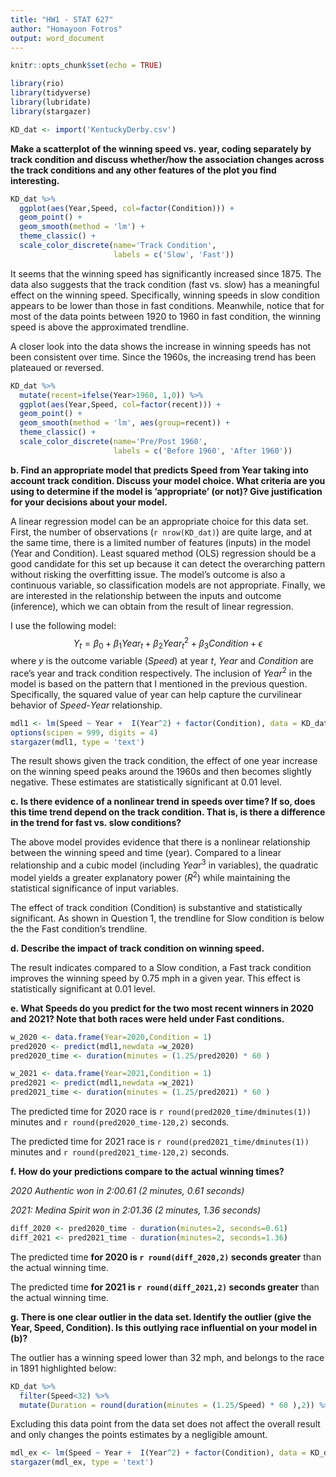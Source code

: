 ---
title: "HW1 - STAT 627"
author: "Homayoon Fotros"
output: word_document
---

```{r setup, include=FALSE}
knitr::opts_chunk$set(echo = TRUE)
```

```{r, message=FALSE, warning=FALSE}
library(rio)
library(tidyverse)
library(lubridate)
library(stargazer)
```

```{r Loading Data}
KD_dat <- import('KentuckyDerby.csv')
```

**Make a scatterplot of the winning speed vs. year, coding separately by track condition and discuss whether/how the association changes across the track conditions and any other features of the plot you find interesting.**

```{r Speed vs. Year by Track Condition}

KD_dat %>% 
  ggplot(aes(Year,Speed, col=factor(Condition))) +
  geom_point() +
  geom_smooth(method = 'lm') +
  theme_classic() +
  scale_color_discrete(name='Track Condition',
                       labels = c('Slow', 'Fast'))

```

It seems that the winning speed has significantly increased since 1875. The data also suggests that the track condition (fast vs. slow) has a meaningful effect on the winning speed. Specifically, winning speeds in slow condition appears to be lower than those in fast conditions. Meanwhile, notice that for most of the data points between 1920 to 1960 in fast condition, the winning speed is above the approximated trendline.

A closer look into the data shows the increase in winning speeds has not been consistent over time. Since the 1960s, the increasing trend has been plateaued or reversed. 

```{r Discontinuity}

KD_dat %>% 
  mutate(recent=ifelse(Year>1960, 1,0)) %>% 
  ggplot(aes(Year,Speed, col=factor(recent))) +
  geom_point() +
  geom_smooth(method = 'lm', aes(group=recent)) +
  theme_classic() +
  scale_color_discrete(name='Pre/Post 1960',
                       labels = c('Before 1960', 'After 1960'))
```


**b. Find an appropriate model that predicts Speed from Year taking into account track condition. Discuss your model choice. What criteria are you using to determine if the model is ‘appropriate’ (or not)? Give justification for your decisions about your model.**

A linear regression model can be an appropriate choice for this data set. First, the number of observations (```r nrow(KD_dat)```) are quite large, and at the same time, there is a limited number of features (inputs) in the model (Year and Condition). Least squared method (OLS) regression should be a good candidate for this set up because it can detect the overarching pattern without risking the overfitting issue. The model's outcome is also a continuous variable, so classification models are not appropriate. Finally, we are interested in the relationship between the inputs and outcome (inference), which we can obtain from the result of linear regression.

I use the following model:
$$ Y_t = \beta_0 + \beta_1Year_t + \beta_2{Year_t}^2 + \beta_3Condition + \epsilon $$
where $y$ is the outcome variable ($Speed$) at year $t$, $Year$ and $Condition$ are race's year and track condition respectively. The inclusion of $Year^2$ in the model is based on the pattern that I mentioned in the previous question. Specifically, the squared value of year can help capture the curvilinear behavior of $Speed$-$Year$ relationship. 

```{r Regression Model}

mdl1 <- lm(Speed ~ Year +  I(Year^2) + factor(Condition), data = KD_dat)
options(scipen = 999, digits = 4)
stargazer(mdl1, type = 'text')
```
The result shows given the track condition, the effect of one year increase on the winning speed peaks around the 1960s and then becomes slightly negative. These estimates are statistically significant at 0.01 level.

**c. Is there evidence of a nonlinear trend in speeds over time? If so, does this time trend depend on the track condition. That is, is there a difference in the trend for fast vs. slow conditions?**

The above model provides evidence that there is a nonlinear relationship between the winning speed and time (year). Compared to a linear relationship and a cubic model (including $Year^3$ in variables), the  quadratic model yields a greater explanatory power ($R^2$) while maintaining the statistical significance of input variables. 

The effect of track condition (Condition) is substantive and statistically significant. As shown in Question 1, the trendline for Slow condition is below the the Fast condition's trendline. 

**d. Describe the impact of track condition on winning speed.**

The result indicates compared to a Slow condition, a Fast track condition improves the winning speed by 0.75 mph in a given year. This effect is statistically significant at 0.01 level.


**e. What Speeds do you predict for the two most recent winners in 2020 and 2021? Note that both races were held under Fast conditions.**

```{r Predictions for 2020 and 2021}

w_2020 <- data.frame(Year=2020,Condition = 1)
pred2020 <- predict(mdl1,newdata =w_2020)
pred2020_time <- duration(minutes = (1.25/pred2020) * 60 )

w_2021 <- data.frame(Year=2021,Condition = 1)
pred2021 <- predict(mdl1,newdata =w_2021)
pred2021_time <- duration(minutes = (1.25/pred2021) * 60 )

```
The predicted time for 2020 race is ```r round(pred2020_time/dminutes(1))``` minutes and ```r round(pred2020_time-120,2)``` seconds.

The predicted time for 2021 race is ```r round(pred2021_time/dminutes(1))``` minutes and ```r round(pred2021_time-120,2)``` seconds.

**f. How do your predictions compare to the actual winning times?**

  *2020 Authentic won in 2:00.61 (2 minutes, 0.61 seconds)*
  
  *2021: Medina Spirit won in 2:01.36 (2 minutes, 1.36 seconds)*

```{r Comparing predictions with true values}

diff_2020 <- pred2020_time - duration(minutes=2, seconds=0.61)
diff_2021 <- pred2021_time - duration(minutes=2, seconds=1.36)

```
The predicted time **for 2020 is ```r round(diff_2020,2)``` seconds greater** than the actual winning time.

The predicted time **for 2021 is ```r round(diff_2021,2)``` seconds greater** than the actual winning time.


**g. There is one clear outlier in the data set. Identify the outlier (give the Year, Speed, Condition). Is this outlying race influential on your model in (b)?**

The outlier has a winning speed lower than 32 mph, and belongs to the race in 1891 highlighted below:

```{r Single out the outlier}

KD_dat %>% 
  filter(Speed<32) %>% 
  mutate(Duration = round(duration(minutes = (1.25/Speed) * 60 ),2)) %>%   select(Year, Winner, Duration, Condition)

```

Excluding this data point from the data set does not affect the overall result and only changes the points estimates by a negligible amount.

```{r Model without the outlier}

mdl_ex <- lm(Speed ~ Year +  I(Year^2) + factor(Condition), data = KD_dat, subset = (Speed>32))
stargazer(mdl_ex, type = 'text')

```
